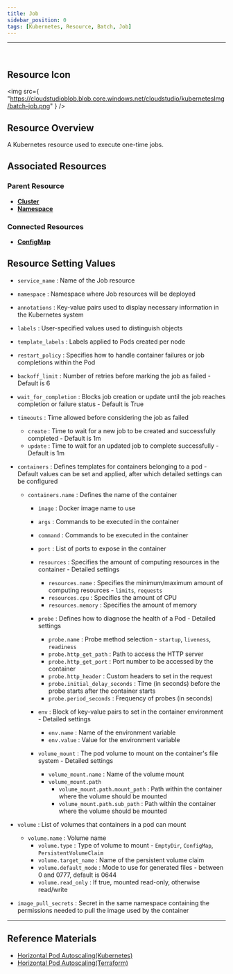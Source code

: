 ```yaml
---
title: Job
sidebar_position: 0
tags: [Kubernetes, Resource, Batch, Job]
---
```



<hr />
<br />


## Resource Icon

<img
    src={
        "https://cloudstudioblob.blob.core.windows.net/cloudstudio/kubernetesImg/batch-job.png"
    }
/>

## Resource Overview

A Kubernetes resource used to execute one-time jobs.

## Associated Resources

### Parent Resource

-   [**Cluster**](https://docs.cstudio.app/en/docs/resource/kubernetes/Base/Cluster)
-   [**Namespace**](https://docs.cstudio.app/en/docs/resource/kubernetes/Core/Namespace)

### Connected Resources

-   [**ConfigMap**](https://docs.cstudio.app/en/docs/resource/kubernetes/Core/ConfigMap)


## Resource Setting Values

-   `service_name` : Name of the Job resource
-   `namespace` : Namespace where Job resources will be deployed
-   `annotations` : Key-value pairs used to display necessary information in the Kubernetes system
-   `labels` : User-specified values used to distinguish objects
-   `template_labels` : Labels applied to Pods created per node
-   `restart_policy` : Specifies how to handle container failures or job completions within the Pod
-   `backoff_limit` : Number of retries before marking the job as failed - Default is 6
-   `wait_for_completion` : Blocks job creation or update until the job reaches completion or failure status - Default is True

-   `timeouts` : Time allowed before considering the job as failed
    -   `create` : Time to wait for a new job to be created and successfully completed - Default is 1m    
    -   `update` : Time to wait for an updated job to complete successfully - Default is 1m

-   `containers` : Defines templates for containers belonging to a pod - Default values can be set and applied, after which detailed settings can be configured
    -   `containers.name` : Defines the name of the container
        -   `image` : Docker image name to use
        -   `args` : Commands to be executed in the container
        -   `command` : Commands to be executed in the container
        -   `port` : List of ports to expose in the container

        -   `resources` : Specifies the amount of computing resources in the container - Detailed settings
            -   `resources.name` : Specifies the minimum/maximum amount of computing resources - `limits`, `requests`
            -   `resources.cpu` : Specifies the amount of CPU
            -   `resources.memory` : Specifies the amount of memory

        -   `probe` : Defines how to diagnose the health of a Pod - Detailed settings
            -   `probe.name` : Probe method selection - `startup`, `liveness`, `readiness`
            -   `probe.http_get_path` : Path to access the HTTP server
            -   `probe.http_get_port` : Port number to be accessed by the container
            -   `probe.http_header` : Custom headers to set in the request
            -   `probe.initial_delay_seconds` : Time (in seconds) before the probe starts after the container starts
            -   `probe.period_seconds` : Frequency of probes (in seconds)

        -   `env` : Block of key-value pairs to set in the container environment - Detailed settings
            -   `env.name` : Name of the environment variable
            -   `env.value` : Value for the environment variable

        -   `volume_mount` : The pod volume to mount on the container's file system - Detailed settings
            -   `volume_mount.name` : Name of the volume mount
            -   `volume_mount.path`
                -   `volume_mount.path.mount_path` : Path within the container where the volume should be mounted
                -   `volume_mount.path.sub_path` : Path within the container where the volume should be mounted

-   `volume` : List of volumes that containers in a pod can mount
    -   `volume.name` : Volume name
        -   `volume.type` : Type of volume to mount - `EmptyDir`, `ConfigMap`, `PersistentVolumeClaim`
        -   `volume.target_name` : Name of the persistent volume claim
        -   `volume.default_mode` : Mode to use for generated files - between 0 and 0777, default is 0644
        -   `volume.read_only` : If true, mounted read-only, otherwise read/write

-   `image_pull_secrets` : Secret in the same namespace containing the permissions needed to pull the image used by the container

---

## Reference Materials

-   [Horizontal Pod Autoscaling(Kubernetes)](https://learn.microsoft.com/ko-kr/azure/app-service/overview)
-   [Horizontal Pod Autoscaling(Terraform)](https://registry.terraform.io/providers/hashicorp/azurerm/latest/en/docs/resources/app_service)
